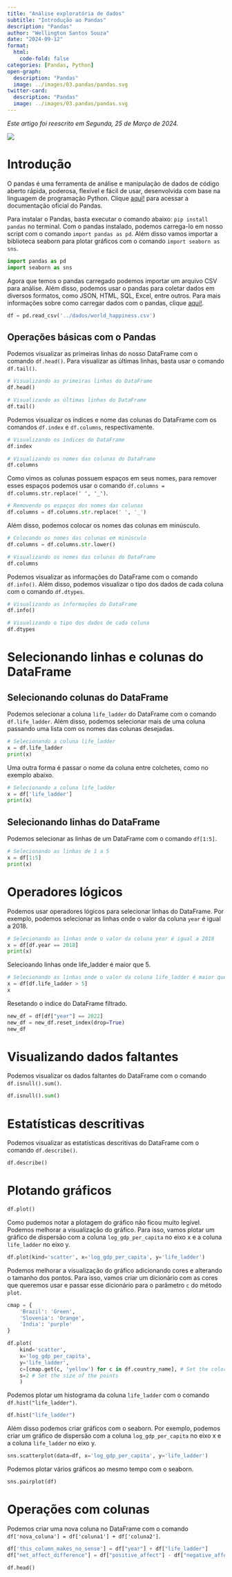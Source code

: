```yaml
---
title: "Análise exploratória de dados"
subtitle: "Introdução ao Pandas"
description: "Pandas"
author: "Wellington Santos Souza"
date: "2024-09-12"
format: 
  html:
    code-fold: false
categories: [Pandas, Python]
open-graph:
  description: "Pandas"
  image: ../images/03.pandas/pandas.svg
twitter-card:
  description: "Pandas"
  image: ../images/03.pandas/pandas.svg
---
```


*Este artigo foi reescrito em Segunda, 25 de Março de 2024.*

![](https://pandas.pydata.org/docs/_static/pandas.svg){fig-alt="Pandas" fig-title="Pandas"}

# Introdução

O pandas é uma ferramenta de análise e manipulação de dados de código aberto rápida, poderosa, flexível e fácil de usar, desenvolvida com base na linguagem de programação Python. Clique [aqui!](https://pandas.pydata.org/docs/index.html) para acessar a documentação oficial do Pandas.

Para instalar o Pandas, basta executar o comando abaixo: `pip install pandas` no terminal.
Com o pandas instalado, podemos carrega-lo em nosso script com o comando `import pandas as pd`. Além disso vamos importar a biblioteca seaborn para plotar gráficos com o comando `import seaborn as sns`.

```python
import pandas as pd
import seaborn as sns
```

Agora que temos o pandas carregado podemos importar um arquivo CSV para análise. Além disso, podemos usar o pandas para coletar dados em diversos formatos, como JSON, HTML, SQL, Excel, entre outros. Para mais informações sobre como carregar dados com o pandas, clique [aqui!](https://pandas.pydata.org/pandas-docs/stable/reference/io.html).

```python
df = pd.read_csv('../dados/world_happiness.csv')
```

## Operações básicas com o Pandas

Podemos visualizar as primeiras linhas do nosso DataFrame com o comando `df.head()`. Para visualizar as últimas linhas, basta usar o comando `df.tail()`.
```python
# Visualizando as primeiras linhas do DataFrame
df.head()
```
```python
# Visualizando as últimas linhas do DataFrame
df.tail()
```
Podemos visualizar os índices e nome das colunas do DataFrame com os comandos `df.index` e `df.columns`, respectivamente.
```python
# Visualizando os índices do DataFrame
df.index
```
```python
# Visualizando os nomes das colunas do DataFrame
df.columns
```
Como vimos as colunas possuem espaços em seus nomes, para remover esses espaços podemos usar o comando `df.columns = df.columns.str.replace(' ', '_')`.
```python
# Removendo os espaços dos nomes das colunas
df.columns = df.columns.str.replace(' ', '_')
```
Além disso, podemos colocar os nomes das colunas em minúsculo.
```python
# Colocando os nomes das colunas em minúsculo
df.columns = df.columns.str.lower()
```

```python
# Visualizando os nomes das colunas do DataFrame
df.columns

```
Podemos visualizar as informações do DataFrame com o comando `df.info()`. Além disso, podemos visualizar o tipo dos dados de cada coluna com o comando `df.dtypes`.
```python
# Visualizando as informações do DataFrame
df.info()
```
```python
# Visualizando o tipo dos dados de cada coluna
df.dtypes
```
# Selecionando linhas e colunas do DataFrame

## Selecionando colunas do DataFrame

Podemos selecionar a coluna `life_ladder` do DataFrame com o comando `df.life_ladder`. Além disso, podemos selecionar mais de uma coluna passando uma lista com os nomes das colunas desejadas.
```python
# Selecionando a coluna life_ladder
x = df.life_ladder
print(x)
```
Uma outra forma é passar o nome da coluna entre colchetes, como no exemplo abaixo.
```python
# Selecionando a coluna life_ladder
x = df['life_ladder']
print(x)
```
## Selecionando linhas do DataFrame

Podemos selecionar as linhas de um DataFrame com o comando `df[1:5]`. 
```python
# Selecionando as linhas de 1 a 5
x = df[1:5]
print(x)
```
# Operadores lógicos

Podemos usar operadores lógicos para selecionar linhas do DataFrame. Por exemplo, podemos selecionar as linhas onde o valor da coluna `year` é igual a 2018.
```python
# Selecionando as linhas onde o valor da coluna year é igual a 2018
x = df[df.year == 2018]
print(x)
```
Selecioando linhas onde life_ladder é maior que 5.
```python
# Selecionando as linhas onde o valor da coluna life_ladder é maior que 5
x = df[df.life_ladder > 5]
x
```
Resetando o índice do DataFrame filtrado.
```python
new_df = df[df["year"] == 2022]
new_df = new_df.reset_index(drop=True)
new_df
```
# Visualizando dados faltantes
Podemos visualizar os dados faltantes do DataFrame com o comando `df.isnull().sum()`.
```python
df.isnull().sum()
```

# Estatísticas descritivas
Podemos visualizar as estatísticas descritivas do DataFrame com o comando `df.describe()`.
```python
df.describe()
```
# Plotando gráficos

```python
df.plot()
```
Como pudemos notar a plotagem do gráfico não ficou muito legível. Podemos melhorar a visualização do gráfico. Para isso, vamos plotar um gráfico de dispersão com a coluna `log_gdp_per_capita` no eixo x e a coluna `life_ladder` no eixo y.
```python
df.plot(kind='scatter', x='log_gdp_per_capita', y='life_ladder')
```
Podemos melhorar a visualização do gráfico adicionando cores e alterando o tamanho dos pontos. Para isso, vamos criar um dicionário com as cores que queremos usar e passar esse dicionário para o parâmetro `c` do método `plot`.
```python
cmap = {
    'Brazil': 'Green',
    'Slovenia': 'Orange',
    'India': 'purple'
}

df.plot(
    kind='scatter',
    x='log_gdp_per_capita',
    y='life_ladder',
    c=[cmap.get(c, 'yellow') for c in df.country_name], # Set the colors
    s=2 # Set the size of the points
    )
```
Podemos plotar um histograma da coluna `life_ladder` com o comando `df.hist("life_ladder")`.
```python
df.hist("life_ladder")
```
Além disso podemos criar gráficos com o seaborn. Por exemplo, podemos criar um gráfico de dispersão com a coluna `log_gdp_per_capita` no eixo x e a coluna `life_ladder` no eixo y.
```python
sns.scatterplot(data=df, x='log_gdp_per_capita', y='life_ladder')
```
Podemos plotar vários gráficos ao mesmo tempo com o seaborn. 
```python
sns.pairplot(df)
```

# Operações com colunas

Podemos criar uma nova coluna no DataFrame com o comando `df['nova_coluna'] = df['coluna1'] + df['coluna2']`.
```python
df['this_column_makes_no_sense'] = df["year"] + df["life_ladder"]
df["net_affect_difference"] = df["positive_affect"] - df["negative_affect"]

df.head()
```